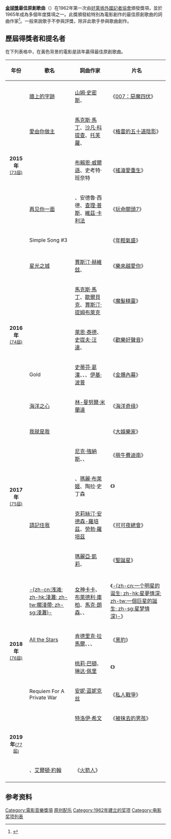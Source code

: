 {{Infobox award
| name        = Golden Globe Awards for Best Original Song<br/>金球獎最佳原創歌曲
| description = 最佳電影歌曲的詞曲作家
| presenter   = [[好莱坞外国记者协会|好莱坞外国记者协会]]
| location    = {{USA}}
| holder      = 
| website     = [http://www.goldenglobes.com/ www.goldenglobes.com]
}}
'''[[金球獎|金球獎]]最佳原創歌曲'''（{{lang-en|'''Golden Globe Award for Best Original Song'''}}）在1962年第一次由[[好萊塢外國記者協會|好萊塢外國記者協會]]頒發獎項，並於1965年成為多個年度獎項之一。此獎頒發給特別為電影創作的最佳原創歌曲的詞曲作家<ref>{{Cite web |url=http://www.goldenglobes.com/winners-nominees/best-original-song-motion-picture |title=Winners & Nominees Best Original Song – Motion Picture at the Golden Globe Awards website |accessdate=2018-01-30 |archive-date=2017-05-15 |archive-url=https://web.archive.org/web/20170515051212/http://www.goldenglobes.com/winners-nominees/best-original-song-motion-picture |dead-url=no }}</ref>。一般來說歌手不參與評獎，除非此歌手參與歌曲創作。

== 歷屆得獎者和提名者 ==
在下列表格中，在黃色背景的電影是該年贏得最佳原創歌曲。

{{legend|#FAEB86|最佳原創歌曲|border=1px #555 solid}}

{| class="wikitable sortable" style="width:95%;" cellpadding="5"
|-
! scope="col" | 年份
! scope="col" | 歌名
! scope="col" | 詞曲作家
! scope="col" | 片名
|- 
| rowspan="6" align="center"| '''2015年'''<br><small>[[第73屆金球獎|(73屆)]]</small>
|- style="background:#FAEB86"
| [[牆上的字跡|牆上的字跡]] || [[山姆·史密斯_(歌手)|山姆·史密斯]]、{{link-en|詹姆斯·納皮爾|Jimmy Napes}} ||《[[007：惡魔四伏|007：惡魔四伏]]》
|-
| [[愛由你做主|愛由你做主]] || [[馬克斯·馬丁|馬克斯·馬丁]]、[[沙凡·科提查|沙凡·科提查]]、[[托芙蘿|托芙蘿]]、{{link-en|伊利亞·沙爾曼札達|Ilya Salmanzadeh}} ||《[[格雷的五十道陰影_(電影)|格雷的五十道陰影]]》
|-
| {{link-en|One Kind of Love}} || [[布賴恩·威爾遜|布賴恩·威爾遜]]、史考特·班奈特 ||《[[搖滾愛重生|搖滾愛重生]]》
|-
| [[再见你一面|再见你一面]] || {{link-en|DJ法蘭克·E|DJ Frank E}}、安德魯·西德、[[查理·普斯|查理·普斯]]、[[維茲·卡利法|維茲·卡利法]] ||《[[玩命關頭7|玩命關頭7]]》
|-
| Simple Song #3 || {{link-en|大衛·蘭 (作曲家)|David Lang (composer)|大衛·蘭}} ||《[[年輕氣盛|年輕氣盛]]》
|-
| rowspan="6" align="center"| '''2016年'''<br><small>[[第74屆金球獎|(74屆)]]</small>
|- style="background:#FAEB86"
| [[星光之城|星光之城]] || [[賈斯汀·赫維玆|賈斯汀·赫維玆]]、{{link-en|巴塞克與保羅|Pasek and Paul}} ||《[[樂來越愛你|樂來越愛你]]》
|-
| {{link-en|Can't Stop the Feeling!}} || [[馬克斯·馬丁|馬克斯·馬丁]]、[[歇爾貝克_(音樂製作人)|歇爾貝克]]、[[賈斯汀·提姆布萊克|賈斯汀·提姆布萊克]] ||《[[魔髮精靈|魔髮精靈]]》
|-
| {{link-en|Faith (史提夫·汪達)|Faith (Stevie Wonder song)|Faith}} || [[萊恩·泰德|萊恩·泰德]]、[[史提夫·汪達|史提夫·汪達]]、{{link-en|Francis Farewell Starlite}} ||《[[歡樂好聲音|歡樂好聲音]]》
|-
| Gold || [[史蒂芬·葛漢|史蒂芬·葛漢]]、{{le|危險老鼠 (音樂家)|Danger Mouse (musician)|危險老鼠}}、{{le|丹尼爾·彭伯頓|Daniel Pemberton}}、[[伊基·波普|伊基·波普]] ||《[[金爆內幕|金爆內幕]]》
|-
| [[海洋之心|海洋之心]] || [[林-曼努爾·米蘭達|林-曼努爾·米蘭達]] ||《[[海洋奇缘|海洋奇缘]]》
|-
| rowspan="6" align="center"| '''2017年'''<br><small>[[第75屆金球獎|(75屆)]]</small>
|- style="background:#FAEB86"
| [[我就是我|我就是我]] || {{link-en|巴塞克與保羅|Pasek and Paul}} ||《[[大娛樂家_(電影)|大娛樂家]]》
|-
| {{link-en|Home (尼克·強納斯歌曲)|Home (Nick Jonas song)|Home}} || [[尼克·強納斯|尼克·強納斯]]、{{le|賈斯汀·特蘭特|Justin Tranter}}、{{le|尼克·蒙森|Nick Monson}} ||《[[萌牛費迪南|萌牛費迪南]]》
|-
| {{link-en|Mighty River}} || {{le|拉斐爾·沙狄克|Raphael Saadiq}}、[[瑪麗·布萊姬|瑪麗·布萊姬]]、陶拉·史丁森 ||《{{le|泥沼 (電影)|Mudbound (film)|泥沼}}》
|-
| [[請記住我_(皮克斯歌曲)|請記住我]] || [[克莉絲汀·安德森-羅培茲|克莉絲汀·安德森-羅培茲]]、[[勞勃·羅培茲|勞勃·羅培茲]] ||《[[可可夜總會|可可夜總會]]》
|-
| {{link-en|The Star|The Star (Mariah Carey song)}} || [[瑪麗亞·凱莉|瑪麗亞·凱莉]]、{{le|馬克·夏曼|Marc Shaiman}} ||《[[聖誕星|聖誕星]]》
|-
| rowspan="6" align="center"| '''2018年'''<br><small>[[第76屆金球獎|(76屆)]]</small>
|- style="background:#FAEB86"
| [[淺灘_(女神卡卡和布萊德利·庫柏歌曲)|-{zh-cn:浅滩; zh-hk:淺灘; zh-tw:擱淺帶; zh-sg:淺灘}-]] ||[[女神卡卡|女神卡卡]]、[[布萊德利·庫柏|布萊德利·庫柏]]、[[馬克·朗森|馬克·朗森]]、{{Le|安德魯·瓦耶特|Andrew Wyatt}}、{{Le|安東尼·羅蘇曼多|Anthony Rossomando}} ||《[[星夢情深|-{zh-cn:一个明星的诞生; zh-hk:星夢情深; zh-tw:一個巨星的誕生; zh-sg:星梦情深}-]]》
|-
| [[All_the_Stars|All the Stars]] ||[[肯德里克·拉馬爾|肯德里克·拉馬爾]]、{{link-en|SZA (歌手)|SZA (singer)|SZA}}、{{link-en|Sounwave}}、{{link-en|Al Shux}} ||《[[黑豹_(電影)|黑豹]]》
|-
| {{link-en|Girl in the Movies}} ||[[桃莉·巴頓|桃莉·巴頓]]、[[琳达·佩里|琳达·佩里]] ||《{{le|餃子公主|Dumplin' (film)}}》
|-
| Requiem For A Private War ||[[安妮·蓝妮克丝|安妮·蓝妮克丝]] ||《[[私人戰爭|私人戰爭]]》
|-
| {{link-en|Revelation|Revelation (Troye Sivan and Jónsi song)}} ||[[特洛伊·希文|特洛伊·希文]] ||《[[被抹去的男孩|被抹去的男孩]]》
|-
| rowspan="0" align="center"| '''2019年'''<small>[[第77屆金球獎|(77屆)]]</small>
|- style="background:#FAEB86"
| {{en-link|I'm Gonna Love Me Again|Rocketman: Music from the Motion Picture}} ||{{en-link|伯尼·陶平|Bernie Taupin}}、[[艾爾頓·約翰|艾爾頓·約翰]] ||《[[火箭人_(2019年電影)|火箭人]]》
|-
|}

== 参考资料 ==
{{reflist}}

{{Golden Globe Awards}}
{{金球獎最佳原創歌曲}}

[[Category:電影音樂獎項|Category:電影音樂獎項]]
[[Category:金球奖|原创配乐]]
[[Category:1962年建立的奖项|Category:1962年建立的奖项]]
[[Category:电影奖项列表|Category:电影奖项列表]]